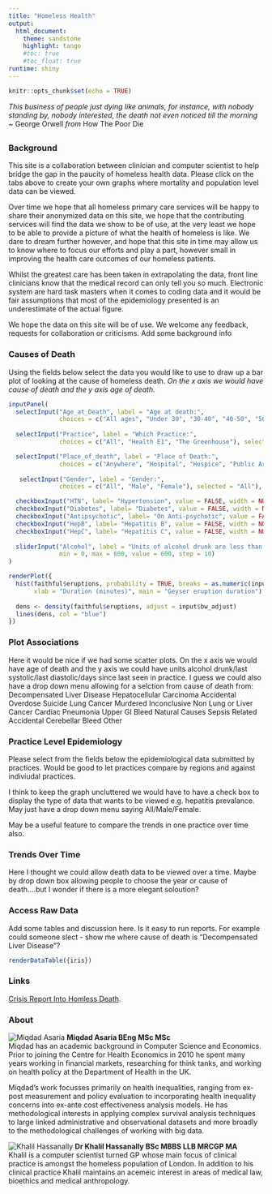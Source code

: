 ---
title: "Homeless Health"
output: 
  html_document:
    theme: sandstone
    highlight: tango
    #toc: true
    #toc_float: true
runtime: shiny
---

```{r setup, include=FALSE}
knitr::opts_chunk$set(echo = TRUE)
```

*This business of people just dying like animals, for instance, with nobody standing by, nobody interested, the death not even noticed till the morning* ~  George Orwell _from_ How The Poor Die
 

## {.tabset  .tabset-fade .tabset-pills}

### Background

This site is a collaboration between clinician and computer scientist to help bridge the gap in the paucity of homeless health data.  Please click on the tabs above to create your own graphs where mortality and population level data can be viewed.

Over time we hope that all homeless primary care services will be happy to share their anonymized data on this site, we hope that the contributing services will find the data we show to be of use, at the very least we hope to be able to provide a picture of what the health of homeless is like. We dare to dream further however, and hope that this site in time may allow us to know where to focus our efforts and play a part, however small in improving the health care outcomes of our homeless patients.

Whilst the greatest care has been taken in extrapolating the data, front line clinicians know that the medical record can only tell you so much. Electronic system are hard task masters when it comes to coding data and it would be fair assumptions that most of the epidemiology presented is an underestimate of the actual figure. 

We hope the data on this site will be of use. We welcome any feedback, requests for collaboration or criticisms. 
Add some background info

### Causes of Death

Using the fields below select the data you would like to use to draw up a bar plot of looking at the cause of homeless death. *On the x axis we would have cause of death and the y axis age of death.*

```{r eruptions, echo=FALSE}
inputPanel(
  selectInput("Age_at_Death", label = "Age at death:",
              choices = c("All ages", "Under 30", "30-40", "40-50", "50-60", "Over 60"), selected = "All ages"),
  
  selectInput("Practice", label = "Which Practice:",
              choices = c("All", "Health E1", "The Greenhouse"), selected = "All"),

  selectInput("Place_of_death", label = "Place of Death:",
              choices = c("Anywhere", "Hospital", "Hospice", "Public Area", "Home"), selected = "Anywhere"),  
  
   selectInput("Gender", label = "Gender:",
              choices = c("All", "Male", "Female"), selected = "All"),

  checkboxInput("HTN", label= "Hypertension", value = FALSE, width = NULL),
  checkboxInput("Diabetes", label= "Diabetes", value = FALSE, width = NULL),
  checkboxInput("Antipsychotic", label= "On Anti-psychotic", value = FALSE, width = NULL),
  checkboxInput("HepB", label= "Hepatitis B", value = FALSE, width = NULL),
  checkboxInput("HepC", label= "Hepatitis C", value = FALSE, width = NULL),
 
  sliderInput("Alcohol", label = "Units of alcohol drunk are less than:",
              min = 0, max = 600, value = 600, step = 10)
)

renderPlot({
  hist(faithful$eruptions, probability = TRUE, breaks = as.numeric(input$n_breaks),
       xlab = "Duration (minutes)", main = "Geyser eruption duration")
  
  dens <- density(faithful$eruptions, adjust = input$bw_adjust)
  lines(dens, col = "blue")
})
```

### Plot Associations

Here it would be nice if we had some scatter plots. On the x axis we would have age of death and the y axis we could have units alcohol drunk/last systolic/last diastolic/days since last seen in practice. I guess we could also have a drop down menu allowing for a selction from cause of death from:
Decompensated Liver Disease
Hepatocellular Carcinoma
Accidental Overdose
Suicide
Lung Cancer
Murdered
Inconclusive
Non Lung or Liver Cancer
Cardiac
Pneumonia
Upper GI Bleed
Natural Causes
Sepsis Related
Accidental
Cerebellar Bleed
Other


### Practice Level Epidemiology

Please select from the fields below the epidemiological data submitted by practices. Would be good to let practices compare by regions and against indiviudal practices.

I think to keep the graph uncluttered we would have to have a check box to display the type of data that wants to be viewed e.g. hepatitis prevalance. May just have a drop down menu saying All/Male/Female.

May be a useful feature to compare the trends in one practice over time also.


### Trends Over Time

Here I thought we could allow death data to be viewed over a time. Maybe by drop down box allowing people to choose the year or cause of death....but I wonder if there is a more elegant soloution?

### Access Raw Data

Add some tables and discussion here. Is it easy to run reports. For example could someone slect - show me where cause of death is "Decompensated Liver Disease"?

```{r echo=FALSE}
renderDataTable({iris})
```

### Links

[Crisis Report Into Homless Death](http://www.crisis.org.uk/data/files/publications/Homelessness%20kills%20-%20Executive%20Summary.pdf).

### About

![Miqdad Asaria](miq.jpg) **Miqdad Asaria BEng MSc MSc**  
Miqdad has an academic background in Computer Science and Economics. Prior to joining the Centre for Health Economics in 2010 he spent many years working in financial markets, researching for think tanks, and working on health policy at the Department of Health in the UK. 

Miqdad's work focusses primarily on health inequalities, ranging from ex-post measurement and policy evaluation to incorporating health inequality concerns into ex-ante cost effectiveness analysis models. He has methodological interests in applying complex survival analysis techniques to large linked administrative and observational datasets and more broadly to the methodological challenges of working with big data.  

![Khalil Hassanally](khalil.jpg) **Dr Khalil Hassanally BSc MBBS LLB MRCGP MA**    
Khalil is a computer scientist turned GP whose main focus of clinical practice is amongst the homeless population of London. In addition to his clinical practice Khalil maintains an acemeic interest in areas of medical law, bioethics and medical anthropology.